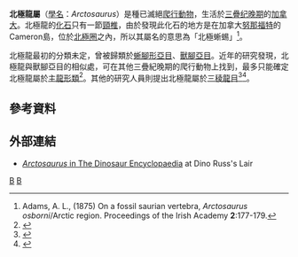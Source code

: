 {{Automatic Taxobox
| taxon = Arctosaurus
| status = FOSSIL
| fossil_range = {{fossil_range|卡尼阶}}
| image = Arctosaurus osborni.jpg
| image_caption = 北極龍化石
| authority = Adams, 1875
| type_species = '''奧氏北極龍<br>''Arctosaurus osborni'''''
| type_species_authority = Adams, 1875 
}}

'''北極龍屬'''（[[學名|學名]]：''Arctosaurus''）是種已滅絕[[爬行動物|爬行動物]]，生活於[[三疊纪|三疊纪晚期]]的[[加拿大|加拿大]]。北極龍的[[化石|化石]]只有一節[[頸椎|頸椎]]，由於發現此化石的地方是在加拿大[[努那福特|努那福特]]的Cameron島，位於[[北極圈|北極圈]]之內，所以其屬名的意思為「北極蜥蜴」<ref name="adams1875">Adams, A. L., (1875) On a fossil saurian vertebra, ''Arctosaurus osborni''/Arctic region. Proceedings of the Irish Academy '''2''':177-179.</ref>。

北極龍最初的分類未定，曾被歸類於[[蜥腳形亞目|蜥腳形亞目]]、[[獸腳亞目|獸腳亞目]]。近年的研究發現，北極龍與獸腳亞目的相似處，可在其他三疊紀晚期的爬行動物上找到，最多只能確定北極龍屬於[[主龍形類|主龍形類]]<ref name=NIP07>{{cite journal |last=Nesbitt |first=Sterling J. |coauthors= Irmis, Randall B.; and Parker, William G. |year=2007 |title=A critical re-evaluation of the Late Triassic dinosaur taxa of North America |journal=Journal of Systematic Palaeontology |volume=5 |issue=2 |pages=209–243 |doi=10.1017/S1477201907002040 }}</ref>。其他的研究人員則提出北極龍屬於[[三稜龍目|三稜龍目]]<ref name="Glut">{{cite book|title=Dinosaurs: The Encyclopedia|year=1997|chapter=Excluded Genera|author=Glut, D.F.|pages=1005-1010|publisher=McFarland & Company|id=ISBN 978-0-89950-917-4}}</ref><ref name=DAR89>{{cite book |last=Russell |first=Dale A. |title=An Odyssey in Time: Dinosaurs of North America |year=1989 |publisher=NorthWord Press, Inc. |location=Minocqua, Wisconsin |isbn=1-55971-038-1 |pages=26 }}</ref>。

==參考資料==
{{reflist}}

== 外部連結 ==
* [http://web.me.com/dinoruss/de_4/5a7ec77.htm ''Arctosaurus'' in The Dinosaur Encyclopaedia]{{Wayback|url=http://web.me.com/dinoruss/de_4/5a7ec77.htm |date=20090922111903 }} at Dino Russ's Lair
{{主龍形下綱|R.}}
{{Taxonbar|from=Q648615}}

[[Category:三疊紀爬行動物|B]]
[[Category:主龍形下綱|B]]